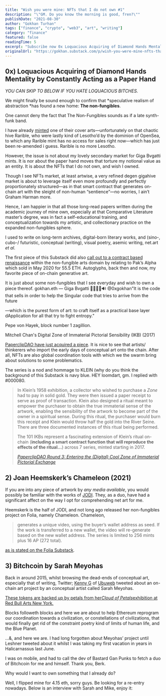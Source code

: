 ```yaml
---
title: "Wish you were mine: NFTs that I do not own #1"
description: "\"GM. Do you know the morning is good, fren?\""
publishDate: "2021-08-30"
author: "Gokhan Turhan"
tags: ["finance", "crypto", "web3", "art", "writing"]
category: "finance"
featured: false
readingTime: 5
excerpt: "Subscribe now 0x Loquacious Acquiring of Diamond Hands Mentality by Constantly Acting as a Paper Hand YOU CAN SKIP TO BELOW IF YOU HATE LOQUACIOUS BITCHES. We..."
originalUrl: "https://gokhan.substack.com/p/wish-you-were-mine-nfts-that-i-do-not-own-1"
---
```


## 0x) Loquacious Acquiring of Diamond Hands Mentality by Constantly Acting as a Paper Hand

*YOU CAN SKIP TO BELOW IF YOU HATE LOQUACIOUS BITCHES.*

We might finally be sound enough to confirm that *speculative realism of abstraction *has found a new home: **The non-fungibles**.

One cannot deny the fact that The Non-Fungibles sounds as if a late synth-funk band.

I have already [minted](https://rarible.com/token/0x60f80121c31a0d46b5279700f9df786054aa5ee5:11262?tab=details) one of their cover arts—unfortunately on that chaotic hive Rarible, who were lastly kind of Lesotho’d by the dominion of OpenSea, to which any Rarible mint has no access for sales right now—which has just been re-amended i guess. Rarible is no more Lesotho.

However, the issue is not about my lovely secondary market for Giga Bvgatti mints. It is nor about the paper hand moves that torture my notional value as an entity. It is about the NFTs that I do not own, and wish I owned.

Though I see NFTs market, at least artwise, a very refined degen gigahive market is about to leverage itself even more profoundly and perfectly proportionately structured—as in that smart contract that generates on-chain art with the sleight of non-human “sentience”—no worries, I ain’t Graham Harman more.

Hence, I am happier in that all those long-read papers written during the academic journey of mine own, especially at that Comparative Literature master’s degree, was in fact a self-educational training, and conceptualization towards my artistic, and collectionary practice on the expanded non-fungibles sphere.

I used to write on long-term archives, digital-born literary works, and (sino-, cubo-/ futuristic, conceptual (writing), visual poetry, asemic writing, net.art *et al*.

The first piece of this Substack did also [call out to a contract based renaissance](https://gokhan.substack.com/p/thoughts-on-crypto-conceptualisms) within the non-fungible arts domain by relating to Pak’s Alpha which sold in May 2020 for 55.5 ETH. Autoglyphs, back then and now, my favorite piece of on-chain generative art.

It is just about some non-fungibles that I see everyday and wish to own a piece thereof.
gokhan.eth — Giga Bvgatti 🚀🧬💾🦇🔊 @0xgokhan"It is the code that sells in order to help the Singular code that tries to arrive from the future

—which is the purest form of art: to craft itself as a practical base layer dApplication for all that try to fight entropy."

Pepe von Hayek, block number 1 zagillion.

<TwitterEmbed url="https://x.com/i/web/status/1432005681088012291" />

Mitchell Chan's Digital Zone of Immaterial Pictorial Sensibility (IKB) (2017)

[PaperclipDAO have just acquired a piece](https://clip.mirror.xyz/PDjwdDLcfzWN4IPmS8NgNeMNwlyk016UKT_4Q4LvXw4). It is nice to see that artists/ thinkerers who import the early days of conceptual art onto the chain. After all, NFTs are also global coordination tools with which we the swarm bring about solutions to some problematics.

The series is a nod and hommage to KLEIN (why do you think the background of this Substack is navy blue. HEY loomdart, gm. I replied with #000080.

>
> In Klein’s 1958 exhibition, a collector who wished to purchase a *Zone* had to pay in solid gold. They were then issued a paper receipt to serve as proof of transaction. Klein also designed a ritual meant to empower the purchaser to obtain the true immaterial sense of the artwork, enabling the sensibility of the artwork to become part of the owner in a spiritual sense. During this ritual, the purchaser would burn this receipt and Klein would throw half the gold into the River Seine. There are three documented instances of this ritual being performed.
>
> The 101 IKBs represent a fascinating extension of Klein’s ritual on-chain (**including a smart contract function that will reproduce the effects of the ritual…**) across 7 series, minted starting in 2017.
>
> *[PaperclipDAO Round 3: Entering the (Digital) Cool Zone of Immaterial Pictorial Exchange](https://clip.mirror.xyz/PDjwdDLcfzWN4IPmS8NgNeMNwlyk016UKT_4Q4LvXw4)*[](https://clip.mirror.xyz/PDjwdDLcfzWN4IPmS8NgNeMNwlyk016UKT_4Q4LvXw4)
>

## 2) Joan Heemskerk’s Chameleon (2021)

If you are into any piece of artwork by *any media available*, you would possibly be familiar with the works of [JODI](https://net-art.org/jodi). They, as a duo, have had a significant affect on the way I opt for comprehending net art for me.

Heemskerk is the half of JODI, and not long ago released her non-fungibles project on Folia, namely Chameleon. Chameleon,

>
> generates a unique video, using the buyer’s wallet address as seed. If the work is transferred to a new wallet, the video will re-generate based on the new wallet address. The series is limited to 256 mints plus 16 AP (272 total).
>

[as is stated on the Folia Substack](https://folia.substack.com/p/joan-heemskerk-chameleon).

## 3) Bitchcoin by Sarah Meyohas

Back in around 2015, whilst browsing the dead-ends of conceptual art, especially that of writing, Twitter; [Kenny G](https://www.poetryfoundation.org/poets/kenneth-goldsmith) of [Ubuweb](https://www.ubu.com/) tweeted about an on-chain art project by an conceptual artist called Sarah Meyohas.

[These tokens are backed up by petals from her](https://opensea.io/collection/bitchcoin)*[Cloud of Petals](https://opensea.io/collection/bitchcoin)*[exhibition at Red Bull Arts New York](https://opensea.io/collection/bitchcoin)*[.](https://opensea.io/collection/bitchcoin)*

Blocks followeth blocks and here we are about to help Ethereum reprogram our coordination towards a civilization, or constellations of civilizations, that would finally get rid of the constraint poetry kind of limits of human life, and the Blue Planet.

…&, and here we are. I had long forgotten about Meyohas’ project until Leshner tweeted about it whilst I was taking my first vacation in years in Halicarnassus last June.

I was on mobile, and had to call the dev of Bastard Gan Punks to fetch a duo of Bitchcoin for me and himself. Thank you, Berk.

Why would I want to own something that I already do?

Well, I flipped mine for 4.15 eth, sorry guys. Be looking for a re-entry nowadays. Below is an interview with Sarah and Mike, enjoy it:
